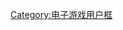 {{Userbox
  |id = [[File:Magic the gathering small pentagon.svg|45px]]
  |id-c = #a55429
  |info = 欢迎来到[[万智牌]]的世界！
  |info-c = white
  |info-fc = black
  |info-op = text-align:center
  |info-s = 10
  |usercategory = 喜欢万智牌的维基人
}}
<noinclude>[[Category:电子游戏用户框]]</noinclude>